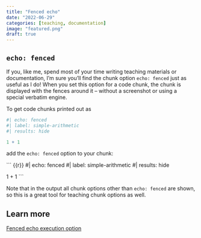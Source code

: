 ```yaml
---
title: "Fenced echo"
date: "2022-06-29"
categories: [teaching, documentation]
image: "featured.png"
draft: true
---
```


## `echo: fenced`

If you, like me, spend most of your time writing teaching materials or documentation, I'm sure you'll find the chunk option `echo: fenced` just as useful as I do!
When you set this option for a code chunk, the chunk is displayed with the fences around it -- without a screenshot or using a special verbatim engine.

To get code chunks printed out as

```r
#| echo: fenced
#| label: simple-arithmetic
#| results: hide

1 + 1
```

add the `echo: fenced` option to your chunk:

``` {{r}}
#| echo: fenced
#| label: simple-arithmetic
#| results: hide

1 + 1
```

Note that in the output all chunk options other than `echo: fenced` are shown, so this is a great tool for teaching chunk options as well.

## Learn more

[Fenced echo execution option](https://quarto.org/docs/computations/execution-options.html#fenced-echo)

